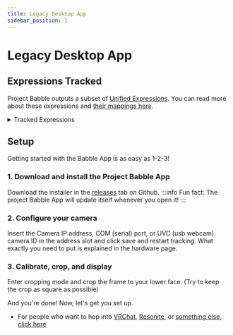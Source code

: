 ```yaml
---
title: Legacy Desktop App
sidebar_position: 1
---
```


# Legacy Desktop App

## Expressions Tracked

Project Babble outputs a subset of [Unified Expressions](https://docs.vrcft.io/docs/tutorial-avatars/tutorial-avatars-extras/unified-blendshapes). You can read more about these expressions and [their mappings here](https://docs.vrcft.io/docs/tutorial-avatars/tutorial-avatars-extras/compatibility/overview).

<details>
  <summary>Tracked Expressions</summary>

  | Expression         |
  |--------------------|
  | cheekPuffLeft      |
  | cheekPuffRight     |
  | cheekSuckLeft      |
  | cheekSuckRight     |
  | jawOpen            |
  | jawForward         |
  | jawLeft            |
  | jawRight           |
  | noseSneerLeft      |
  | noseSneerRight     |
  | mouthFunnel        |
  | mouthPucker        |
  | mouthLeft          |
  | mouthRight         |
  | mouthRollUpper     |
  | mouthRollLower     |
  | mouthShrugUpper    |
  | mouthShrugLower    |
  | mouthClose         |
  | mouthSmileLeft     |
  | mouthSmileRight    |
  | mouthFrownLeft     |
  | mouthFrownRight    |
  | mouthDimpleLeft    |
  | mouthDimpleRight   |
  | mouthUpperUpLeft   |
  | mouthUpperUpRight  |
  | mouthLowerDownLeft |
  | mouthLowerDownRight|
  | mouthPressLeft     |
  | mouthPressRight    |
  | mouthStretchLeft   |
  | mouthStretchRight  |
  | tongueOut          |
  | tongueUp           |
  | tongueDown         |
  | tongueLeft         |
  | tongueRight        |
  | tongueRoll         |
  | tongueBendDown     |
  | tongueCurlUp       |
  | tongueSquish       |
  | tongueFlat         |
  | tongueTwistLeft    |
  | tongueTwistRight   |

  ---
  <div style={{
    width: '90%',
    height: 'auto',
    margin: 'auto',
    display: 'block'
  }}>
  </div>
</details>

## Setup
Getting started with the Babble App is as easy as 1-2-3!

### 1. Download and install the Project Babble App 
  Download the installer in the [releases](https://github.com/Project-Babble/ProjectBabble/releases) tab on Github.
:::info
Fun fact: The project Babble App will update itself whenever you open it!
:::

### 2. Configure your camera
  Insert the Camera IP address, COM (serial) port, or UVC (usb webcam) camera ID in the address slot and click save and restart tracking. What exactly you need to put is explained in the hardware page.  

### 3. Calibrate, crop, and display 
  Enter cropping mode and crop the frame to your lower face. (Try to keep the crop as square as possible)

  And you're done! Now, let's get you set up.
  - For people who want to hop into [VRChat](docs\software\integrations\vrc.mdx), [Resonite](docs\software\integrations\resonite.mdx), or [something else, click here](docs\software\integrations\integrations.mdx)
